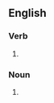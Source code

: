 {{also|airbrush|air brush}}

==English==

===Verb===
{{en-verb|head=[[air]]-[[brush]]|air-brushes|air-brushing|air-brushed}}

# {{alternative spelling of|en|airbrush}}

===Noun===
{{en-noun|head=[[air]]-[[brush]]|es}}

# {{alternative spelling of|en|airbrush}}